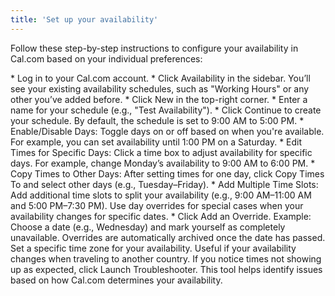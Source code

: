 ```yaml
---
title: 'Set up your availability'
---
```


Follow these step-by-step instructions to configure your availability in Cal.com based on your individual preferences:

<Steps>
  <Step title="Access availability settings">
    * Log in to your Cal.com account. 
    * Click Availability in the sidebar. You’ll see your existing availability schedules, such as "Working Hours" or any other you’ve added before.
  </Step>
  <Step title="Create a new availability schedule">
    * Click New in the top-right corner.
    * Enter a name for your schedule (e.g., "Test Availability").
    * Click Continue to create your schedule.
    By default, the schedule is set to 9:00 AM to 5:00 PM.
  </Step>
  <Step title="Customize your availability">
    * Enable/Disable Days:
Toggle days on or off based on when you're available.
For example, you can set availability until 1:00 PM on a Saturday.
* Edit Times for Specific Days:
Click a time box to adjust availability for specific days.
For example, change Monday’s availability to 9:00 AM to 6:00 PM.
* Copy Times to Other Days:
After setting times for one day, click Copy Times To and select other days (e.g., Tuesday–Friday).
* Add Multiple Time Slots:
Add additional time slots to split your availability (e.g., 9:00 AM–11:00 AM and 5:00 PM–7:30 PM).
  </Step>
  <Step title="Add Day overrides">
    Use day overrides for special cases when your availability changes for specific dates.
* Click Add an Override.
Example: Choose a date (e.g., Wednesday) and mark yourself as completely unavailable.
Overrides are automatically archived once the date has passed.
</Step>
  <Step title="Adjust your time zone">
    Set a specific time zone for your availability.
Useful if your availability changes when traveling to another country.
    </Step>
  <Step title="Troubleshoot availability issues">
    If you notice times not showing up as expected, click Launch Troubleshooter.
This tool helps identify issues based on how Cal.com determines your availability.
     </Step>
  </Steps>

